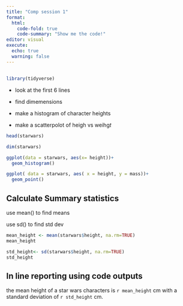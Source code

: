 ```yaml
---
title: "Comp session 1"
format: 
  html:
    code-fold: true
    code-summary: "Show me the code!"
editor: visual
execute: 
  echo: true
  warning: false
---
```


## 

```r
library(tidyverse)
```

-   look at the first 6 lines

-   find dimemensions

-   make a histogram of character heights

-   make a scatterpolot of heigh vs weihg*t*

```r
head(starwars)
```

```r
dim(starwars)

```

```r
ggplot(data = starwars, aes(x= height))+
  geom_histogram()
```

```r
ggplot( data = starwars, aes( x = height, y = mass))+
  geom_point()
```

## Calculate Summary statistics

use mean() to find means

use sd() to find std dev

```r
mean_height <- mean(starwars$height, na.rm=TRUE)
mean_height
```

```r
std_height<- sd(starwars$height, na.rm=TRUE)
std_height
```

## In line reporting using code outputs

the mean height of a star wars characters is `r mean_height` cm with a standard deviation of `r std_height` cm.

```r

```
